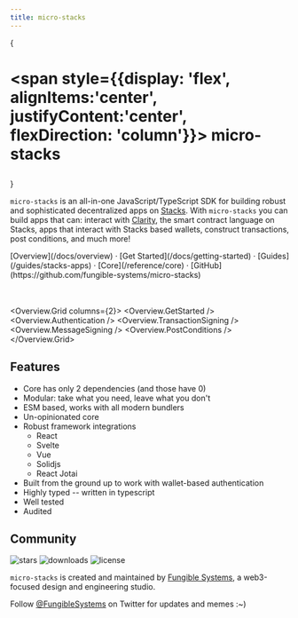 ```yaml
---
title: micro-stacks
---
```



{<h1 className="text-center font-extrabold md:text-5xl mt-8">

<span style={{display: 'flex', alignItems:'center', justifyContent:'center', flexDirection: 'column'}}>
<Logo size='64' />
<span>micro-stacks</span>
</span>
</h1>}

`micro-stacks` is an all-in-one JavaScript/TypeScript SDK for building robust and sophisticated
decentralized apps on [Stacks](https://stacks.co). With `micro-stacks` you can build apps that can:
interact with [Clarity](https://clarity-lang.org), the smart contract language on Stacks, apps that
interact with Stacks based wallets, construct transactions, post conditions, and much more!

<div className="mt-16 mb-20 text-center">
  [Overview](/docs/overview) · [Get Started](/docs/getting-started) · [Guides](/guides/stacks-apps)
  · [Core](/reference/core) · [GitHub](https://github.com/fungible-systems/micro-stacks)
</div>

<br />
<br />

<Overview.Grid columns={2}>
  <Overview.GetStarted />
  <Overview.Authentication />
  <Overview.TransactionSigning />
  <Overview.MessageSigning />
  <Overview.PostConditions />
</Overview.Grid>

## Features

- Core has only 2 dependencies (and those have 0)
- Modular: take what you need, leave what you don't
- ESM based, works with all modern bundlers
- Un-opinionated core
- Robust framework integrations
  - React
  - Svelte
  - Vue
  - Solidjs
  - React Jotai
- Built from the ground up to work with wallet-based authentication
- Highly typed -- written in typescript
- Well tested
- Audited

## Community

<p className="flex h-6">
  <img
    alt="stars"
    src="https://badgen.net/github/stars/fungible-systems/micro-stacks"
    className="inline-block mr-2"
  />
  <img
    alt="downloads"
    src="https://badgen.net/npm/dt/micro-stacks"
    className="inline-block mr-2"
  />
  <img
    alt="license"
    src="https://badgen.net/npm/license/micro-stacks"
    className="inline-block mr-2"
  />
</p>

`micro-stacks` is created and maintained by [Fungible Systems](https://fungible.systems), a
web3-focused design and engineering studio.

Follow [@FungibleSystems](https://twitter.com/FungibleSystems) on Twitter for updates and memes :~)
